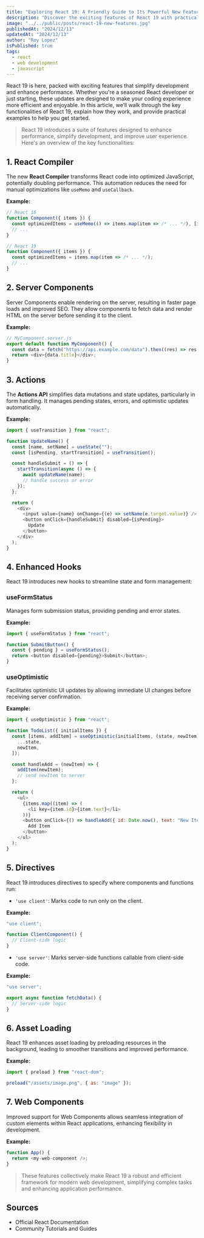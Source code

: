 ```yaml
---
title: "Exploring React 19: A Friendly Guide to Its Powerful New Features with Examples"
description: "Discover the exciting features of React 19 with practical examples to enhance your web development. From the new React Compiler to Server Components and Enhanced Hooks, explore the tools that simplify coding and boost performance."
image: "../../public/posts/react-19-new-features.jpg"
publishedAt: "2024/12/13"
updatedAt: "2024/12/13"
author: "Roy Lopez"
isPublished: true
tags:
  - react
  - web development
  - javascript
---
```


React 19 is here, packed with exciting features that simplify development and enhance performance. Whether you're a seasoned React developer or just starting, these updates are designed to make your coding experience more efficient and enjoyable. In this article, we’ll walk through the key functionalities of React 19, explain how they work, and provide practical examples to help you get started.

> React 19 introduces a suite of features designed to enhance performance, simplify development, and improve user experience. Here's an overview of the key functionalities:

## 1. React Compiler

The new **React Compiler** transforms React code into optimized JavaScript, potentially doubling performance. This automation reduces the need for manual optimizations like `useMemo` and `useCallback`.

**Example:**

```javascript
// React 18
function Component({ items }) {
  const optimizedItems = useMemo(() => items.map(item => /* ... */), [items]);
  // ...
}

// React 19
function Component({ items }) {
  const optimizedItems = items.map(item => /* ... */);
  // ...
}
```

## 2. Server Components

Server Components enable rendering on the server, resulting in faster page loads and improved SEO. They allow components to fetch data and render HTML on the server before sending it to the client.

**Example:**

```javascript
// MyComponent.server.js
export default function MyComponent() {
  const data = fetch("https://api.example.com/data").then((res) => res.json());
  return <div>{data.title}</div>;
}
```

## 3. Actions

The **Actions API** simplifies data mutations and state updates, particularly in form handling. It manages pending states, errors, and optimistic updates automatically.

**Example:**

```javascript
import { useTransition } from "react";

function UpdateName() {
  const [name, setName] = useState("");
  const [isPending, startTransition] = useTransition();

  const handleSubmit = () => {
    startTransition(async () => {
      await updateName(name);
      // handle success or error
    });
  };

  return (
    <div>
      <input value={name} onChange={(e) => setName(e.target.value)} />
      <button onClick={handleSubmit} disabled={isPending}>
        Update
      </button>
    </div>
  );
}
```

## 4. Enhanced Hooks

React 19 introduces new hooks to streamline state and form management:

### useFormStatus

Manages form submission status, providing pending and error states.

**Example:**

```javascript
import { useFormStatus } from "react";

function SubmitButton() {
  const { pending } = useFormStatus();
  return <button disabled={pending}>Submit</button>;
}
```

### useOptimistic

Facilitates optimistic UI updates by allowing immediate UI changes before receiving server confirmation.

**Example:**

```javascript
import { useOptimistic } from "react";

function TodoList({ initialItems }) {
  const [items, addItem] = useOptimistic(initialItems, (state, newItem) => [
    ...state,
    newItem,
  ]);

  const handleAdd = (newItem) => {
    addItem(newItem);
    // send newItem to server
  };

  return (
    <ul>
      {items.map((item) => (
        <li key={item.id}>{item.text}</li>
      ))}
      <button onClick={() => handleAdd({ id: Date.now(), text: "New Item" })}>
        Add Item
      </button>
    </ul>
  );
}
```

## 5. Directives

React 19 introduces directives to specify where components and functions run:

- `'use client'`: Marks code to run only on the client.

**Example:**

```javascript
"use client";

function ClientComponent() {
  // Client-side logic
}
```

- `'use server'`: Marks server-side functions callable from client-side code.

**Example:**

```javascript
"use server";

export async function fetchData() {
  // Server-side logic
}
```

## 6. Asset Loading

React 19 enhances asset loading by preloading resources in the background, leading to smoother transitions and improved performance.

**Example:**

```javascript
import { preload } from "react-dom";

preload("/assets/image.png", { as: "image" });
```

## 7. Web Components

Improved support for Web Components allows seamless integration of custom elements within React applications, enhancing flexibility in development.

**Example:**

```javascript
function App() {
  return <my-web-component />;
}
```

> These features collectively make React 19 a robust and efficient framework for modern web development, simplifying complex tasks and enhancing application performance.

## Sources

- Official React Documentation
- Community Tutorials and Guides
